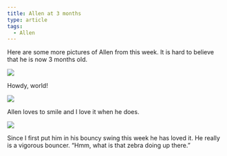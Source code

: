 ```yaml
---
title: Allen at 3 months
type: article
tags:
  - Allen
---
```


Here are some more pictures of Allen from this week. It is hard to believe that he is now 3 months old.

![](http://www.tjdraper.com/myblogpics/airplane.JPG)

Howdy, world!

![](http://www.tjdraper.com/myblogpics/smilyboy.JPG)

Allen loves to smile and I love it when he does.

![](http://www.tjdraper.com/myblogpics/bouncyswing.JPG)

Since I first put him in his bouncy swing this week he has loved it. He really is a vigorous bouncer. “Hmm, what is that zebra doing up there.”
